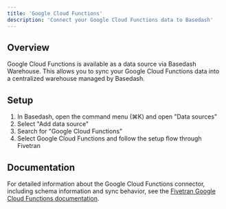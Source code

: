 ```yaml
---
title: 'Google Cloud Functions'
description: 'Connect your Google Cloud Functions data to Basedash'
---
```


## Overview

Google Cloud Functions is available as a data source via Basedash Warehouse. This allows you to sync your Google Cloud Functions data into a centralized warehouse managed by Basedash.

## Setup

1. In Basedash, open the command menu (⌘K) and open "Data sources"
2. Select "Add data source"
3. Search for "Google Cloud Functions"
4. Select Google Cloud Functions and follow the setup flow through Fivetran

## Documentation

For detailed information about the Google Cloud Functions connector, including schema information and sync behavior, see the [Fivetran Google Cloud Functions documentation](https://fivetran.com/docs/connectors/functions/google-cloud-functions).
